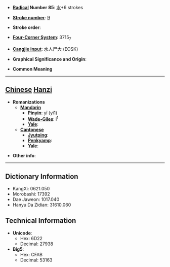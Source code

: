 * '''[[Wiktionary:Chinese radical index| Radical]] Number 85''': [[Wiktionary:Chinese radical index 水|水]]+6 strokes

* '''[[Wiktionary:Chinese total strokes index|Stroke number]]''': [[Wiktionary:Chinese total strokes index 9|9]]

* '''Stroke order''': 

* '''[[Wiktionary:Chinese four corner index|Four-Corner System]]''': 3715<sub>7</sub>

* '''[[Wiktionary:Chinese Cangjie index|Cangjie input]]''': 水人尸大 (EOSK)

* '''Graphical Significance and Origin''': 

* '''Common Meaning'''

----

== [[Chinese]] [[Hanzi]] ==

* '''Romanizations'''
** '''[[Mandarin]]'''
*** '''[[Pinyin]]''': yī (yi1)
*** '''[[Wade-Giles]]''': i<sup>1</sup>
*** '''[[Yale]]''': 
** '''[[Cantonese]]'''
*** '''[[Jyutping]]''':
*** '''[[Penkyamp]]''': 
*** '''[[Yale]]''': 

* '''Other info''': 

----

== Dictionary Information ==

* KangXi: 0621.050
* Morobashi: 17392
* Dae Jaweon: 1017.040
* Hanyu Da Zidian: 31610.060

== Technical Information ==

* '''Unicode''':
** Hex: 6D22
** Decimal: 27938
* '''Big5''':
** Hex: CFAB
** Decimal: 53163